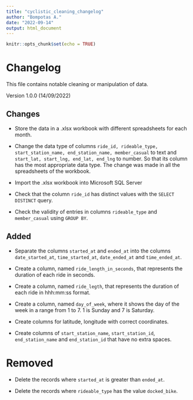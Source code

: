 ---
title: "cyclistic_cleaning_changelog"
author: "Bompotas A."
date: "2022-09-14"
output: html_document
---

```{r setup, include=FALSE}
knitr::opts_chunk$set(echo = TRUE)
```

# Changelog

This file contains notable cleaning or manipulation of data.

Version 1.0.0 (14/09/2022)

## Changes

-   Store the data in a .xlsx workbook with different spreadsheets for each month.

-   Change the data type of columns `ride_id, rideable_type, start_station_name, end_station_name, member_casual` to text and `start_lat, start_lng, end_lat, end_lng` to number. So that its column has the most appropriate data type. The change was made in all the spreadsheets of the workbook.

-   Import the .xlsx workbook into Microsoft SQL Server

-   Check that the column `ride_id` has distinct values with the `SELECT DISTINCT` query.

-   Check the validity of entries in columns `rideable_type` and `member_casual` using `GROUP BY`.

## Added

-   Separate the columns `started_at` and `ended_at` into the columns `date_started_at`, `time_started_at`, `date_ended_at` and `time_ended_at`.

-   Create a column, named `ride_length_in_seconds`, that represents the duration of each ride in seconds.

-   Create a column, named `ride_legth`, that represents the duration of each ride in hhh:mm:ss format.

-   Create a column, named `day_of_week`, where it shows the day of the week in a range from 1 to 7. 1 is Sunday and 7 is Saturday.

-   Create columns for latitude, longitude with correct coordinates.

-   Create columns of `start_station_name`, `start_station_id`, `end_station_name` and `end_station_id` that have no extra spaces.

# Removed

-   Delete the records where `started_at` is greater than `ended_at`.

-   Delete the records where `rideable_type` has the value `docked_bike`.

